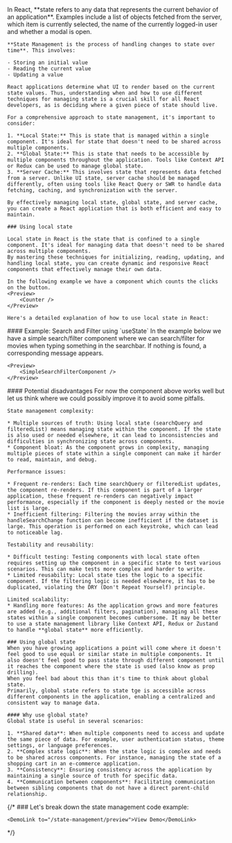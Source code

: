 
<Content>
    In React, **state refers to any data that represents the current behavior of an application**. Examples include a list of objects fetched from the server, which item is currently selected, the name of the currently logged-in user and whether a modal is open.

    **State Management is the process of handling changes to state over time**. This involves:

    - Storing an initial value
    - Reading the current value
    - Updating a value

    React applications determine what UI to render based on the current state values. Thus, understanding when and how to use different techniques for managing state is a crucial skill for all React developers, as is deciding where a given piece of state should live.

    For a comprehensive approach to state management, it's important to consider:

    1. **Local State:** This is state that is managed within a single component. It's ideal for state that doesn't need to be shared across multiple components.
    2. **Global State:** This is state that needs to be accessible by multiple components throughout the application. Tools like Context API or Redux can be used to manage global state.
    3. **Server Cache:** This involves state that represents data fetched from a server. Unlike UI state, server cache should be managed differently, often using tools like React Query or SWR to handle data fetching, caching, and synchronization with the server.

    By effectively managing local state, global state, and server cache, you can create a React application that is both efficient and easy to maintain.

    ### Using local state

    Local state in React is the state that is confined to a single component. It's ideal for managing data that doesn't need to be shared across multiple components.
    By mastering these techniques for initializing, reading, updating, and handling local state, you can create dynamic and responsive React components that effectively manage their own data.

    In the following example we have a component which counts the clicks on the button.
    <Preview>
        <Counter />
    </Preview>

    Here's a detailed explanation of how to use local state in React:
</Content>

<CounterExampleDoc />

<Content>
    #### Example: Search and Filter using `useState`
    In the example below we have a simple search/filter component where we can search/filter for movies when typing something in the searchbar. If nothing is found, a corresponding message appears.

    <Preview>
        <SimpleSearchFilterComponent />
    </Preview>
</Content>

<SimpleSearchFilterComponentDoc />

<Content>
    #### Potential disadvantages
    For now the component above works well but let us think where we could possibly improve it to avoid some pitfalls.

    State management complexity:

    * Multiple sources of truth: Using local state (searchQuery and filteredList) means managing state within the component. If the state is also used or needed elsewhere, it can lead to inconsistencies and difficulties in synchronizing state across components.
    * Component bloat: As the component grows in complexity, managing multiple pieces of state within a single component can make it harder to read, maintain, and debug.

    Performance issues:

    * Frequent re-renders: Each time searchQuery or filteredList updates, the component re-renders. If this component is part of a larger application, these frequent re-renders can negatively impact performance, especially if the component is deeply nested or the movie list is large.
    * Inefficient filtering: Filtering the movies array within the handleSearchChange function can become inefficient if the dataset is large. This operation is performed on each keystroke, which can lead to noticeable lag.

    Testability and reusability:

    * Difficult testing: Testing components with local state often requires setting up the component in a specific state to test various scenarios. This can make tests more complex and harder to write.
    * Limited reusability: Local state ties the logic to a specific component. If the filtering logic is needed elsewhere, it has to be duplicated, violating the DRY (Don't Repeat Yourself) principle.

    Limited scalability:
    * Handling more features: As the application grows and more features are added (e.g., additional filters, pagination), managing all these states within a single component becomes cumbersome. It may be better to use a state management library like Context API, Redux or Zustand to handle **global state** more efficiently.

    ### Using global state
    When you have growing applications a point will come where it doesn't feel good to use equal or similar state in multiple components. It also doesn't feel good to pass state through different component until it reaches the component where the state is used (also know as prop drilling).
    When you feel bad about this than it's time to think about global state.
    Primarily, global state refers to state tge is accessible across different components in the application, enabling a centralized and consistent way to manage data.

    #### Why use global state?
    Global state is useful in several scenarios:

    1. **Shared data**: When multiple components need to access and update the same piece of data. For example, user authentication status, theme settings, or language preferences.
    2. **Complex state logic**: When the state logic is complex and needs to be shared across components. For instance, managing the state of a shopping cart in an e-commerce application.
    3. **Consistency**: Ensuring consistency across the application by maintaining a single source of truth for specific data.
    4. **Communication between components**: Facilitating communication between sibling components that do not have a direct parent-child relationship.
</Content>


{/*
<Content>
    ### Let's break down the state management code example:

    <DemoLink to="/state-management/preview">View Demo</DemoLink>
</Content>

<ServerStateDoc />
*/}